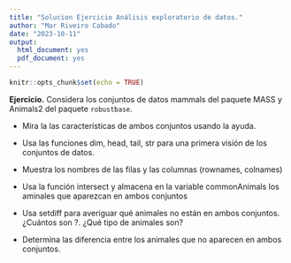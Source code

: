 ```yaml
---
title: "Solucion Ejercicio Análisis exploratorio de datos."
author: "Mar Riveiro Cabado"
date: "2023-10-11"
output: 
  html_document: yes
  pdf_document: yes
---
```


```r
knitr::opts_chunk$set(echo = TRUE)
```

**Ejercicio.** Considera los conjuntos de datos mammals del paquete MASS y Animals2 del paquete `robustbase`.

+ Mira la las características de ambos conjuntos usando la ayuda.

+ Usa las funciones dim, head, tail, str para una primera visión de los conjuntos de datos.

+ Muestra los nombres de las filas y las columnas (rownames, colnames)

+ Usa la función intersect y almacena en la variable commonAnimals los aminales que aparezcan en ambos conjuntos

+ Usa setdiff para averiguar qué animales no están en ambos conjuntos. ¿Cuántos son ?. ¿Qué tipo de animales son?

+ Determina las diferencia entre los animales que no aparecen en ambos conjuntos.



